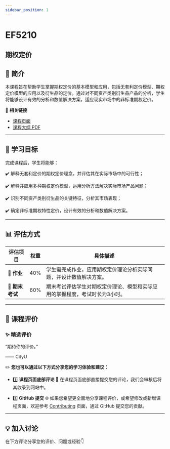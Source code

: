```yaml
---
sidebar_position: 1
---
```


# EF5210
## 期权定价

## **📘 简介**
本课程旨在帮助学生掌握期权定价的基本模型和应用，包括无套利定价模型、期权定价模型的应用以及衍生品的定价。通过对不同资产类别衍生品产品的分析，学生将能够设计有效的分析和数值解决方案，适应现实市场中的非标准期权定价。

🔗 **相关链接**
- [课程页面](https://www.cityu.edu.hk/catalogue/pg/202425/course/EF5210.htm)
- [课程大纲 PDF](https://www.cityu.edu.hk/catalogue/pg/202425/course/EF5210.pdf)

---

## **🎯 学习目标**

完成课程后，学生将能够：

✔️ 解释无套利定价的期权定价理念，并评估其在实际市场中的可行性；

✔️ 解释并应用多种期权定价模型，运用分析方法解决实际市场产品问题；

✔️ 识别不同资产类别衍生品的关键特征，分析其市场表现；

✔️ 确定非标准期权特性定价，设计有效的分析和数值解决方案。

---

## **📊 评估方式**

| **评估项目**          | **权重** | **具体描述**                                                                                       |
|----------------------|---------|---------------------------------------------------------------------------------------------------|
| **📄 作业**           | 40%     | 学生需完成作业，应用期权定价理论分析实际问题，并设计数值解决方案。                               |
| **📝 期末考试**       | 60%     | 期末考试评估学生对期权定价理论、模型和实际应用的掌握程度，考试时长为3小时。                    |

---

## **💬 课程评价**

### ✨ **精选评价**
<div className={commentStyles.commentBox}>
    <p className={commentStyles.commentText}>
        “期待你的评价。”
    </p>
    <p className={commentStyles.commentAuthor}>—— CityU</p>
</div>

✏️ **您也可以通过以下方式分享您的学习体验和建议：**

- 1️⃣ **课程页面底部评论**
💬 在课程页面底部直接提交您的评论，我们会审核后将其收录到网站中。

- 2️⃣ **GitHub 提交**
🌐 如果您希望更全面地分享课程评价，或希望修改或新增课程页面，欢迎参考 [Contributing](https://penjc.github.io/cityU-navigator/contributing) 页面，通过 GitHub 提交您的贡献。



---

## **💡 加入讨论**

在下方评论分享您的评价、问题或经验👇
<Utterances />
